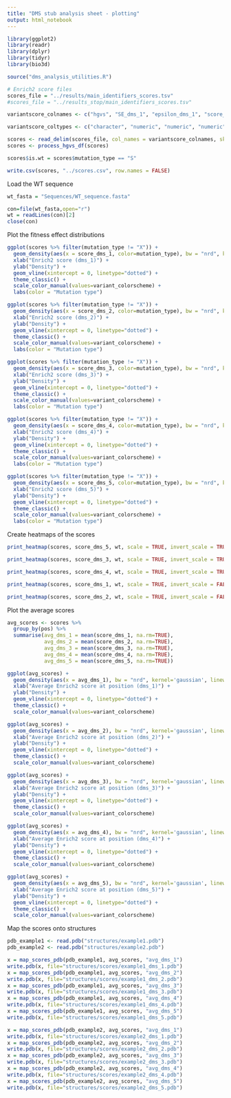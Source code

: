 ```yaml
---
title: "DMS stub analysis sheet - plotting"
output: html_notebook
---
```



```r
library(ggplot2)
library(readr)
library(dplyr)
library(tidyr)
library(bio3d)

source("dms_analysis_utilities.R")
```

```r
# Enrich2 score files
scores_file = "../results/main_identifiers_scores.tsv"
#scores_file = "../results_stop/main_identifiers_scores.tsv"

variantscore_colnames <- c("hgvs", "SE_dms_1", "epsilon_dms_1", "score_dms_1", "SE_dms_2", "epsilon_dms_2", "score_dms_2", "SE_dms_3", "epsilon_dms_3", "score_dms_3", "SE_dms_4", "epsilon_dms_4", "score_dms_4", "SE_dms_5", "epsilon_dms_5", "score_dms_5")

variantscore_coltypes <- c("character", "numeric", "numeric", "numeric", "numeric", "numeric", "numeric", "numeric", "numeric", "numeric", "numeric", "numeric", "numeric", "numeric", "numeric", "numeric")

scores <- read_delim(scores_file, col_names = variantscore_colnames, skip=3)
scores <- process_hgvs_df(scores)

scores$is.wt = scores$mutation_type == "S"

write.csv(scores, "../scores.csv", row.names = FALSE)
```

Load the WT sequence
```r
wt_fasta = "Sequences/WT_sequence.fasta"

con=file(wt_fasta,open="r")
wt = readLines(con)[2]
close(con)
```

Plot the fitness effect distributions
```r
ggplot(scores %>% filter(mutation_type != "X")) +
  geom_density(aes(x = score_dms_1, color=mutation_type), bw = "nrd", kernel='gaussian', linewidth=1) +
  xlab("Enrich2 score (dms_1)") + 
  ylab("Density") + 
  geom_vline(xintercept = 0, linetype="dotted") +
  theme_classic() + 
  scale_color_manual(values=variant_colorscheme) +
  labs(color = "Mutation type")

ggplot(scores %>% filter(mutation_type != "X")) +
  geom_density(aes(x = score_dms_2, color=mutation_type), bw = "nrd", kernel='gaussian', linewidth=1) +
  xlab("Enrich2 score (dms_2)") + 
  ylab("Density") + 
  geom_vline(xintercept = 0, linetype="dotted") +
  theme_classic() + 
  scale_color_manual(values=variant_colorscheme) +
  labs(color = "Mutation type")

ggplot(scores %>% filter(mutation_type != "X")) +
  geom_density(aes(x = score_dms_3, color=mutation_type), bw = "nrd", kernel='gaussian', linewidth=1) +
  xlab("Enrich2 score (dms_3)") + 
  ylab("Density") + 
  geom_vline(xintercept = 0, linetype="dotted") +
  theme_classic() + 
  scale_color_manual(values=variant_colorscheme) +
  labs(color = "Mutation type")

ggplot(scores %>% filter(mutation_type != "X")) +
  geom_density(aes(x = score_dms_4, color=mutation_type), bw = "nrd", kernel='gaussian', linewidth=1) +
  xlab("Enrich2 score (dms_4)") + 
  ylab("Density") + 
  geom_vline(xintercept = 0, linetype="dotted") +
  theme_classic() + 
  scale_color_manual(values=variant_colorscheme) +
  labs(color = "Mutation type")

ggplot(scores %>% filter(mutation_type != "X")) +
  geom_density(aes(x = score_dms_5, color=mutation_type), bw = "nrd", kernel='gaussian', linewidth=1) +
  xlab("Enrich2 score (dms_5)") + 
  ylab("Density") + 
  geom_vline(xintercept = 0, linetype="dotted") +
  theme_classic() + 
  scale_color_manual(values=variant_colorscheme) +
  labs(color = "Mutation type")
```

Create heatmaps of the scores
```r
print_heatmap(scores, score_dms_5, wt, scale = TRUE, invert_scale = TRUE, output_file = "output/heatmap_dms_5.pdf")

print_heatmap(scores, score_dms_3, wt, scale = TRUE, invert_scale = TRUE, output_file = "output/heatmap_dms_3.pdf")

print_heatmap(scores, score_dms_4, wt, scale = TRUE, invert_scale = TRUE, output_file = "output/heatmap_dms_4.pdf")

print_heatmap(scores, score_dms_1, wt, scale = TRUE, invert_scale = FALSE, output_file = "output/heatmap_dms_1.pdf")

print_heatmap(scores, score_dms_2, wt, scale = TRUE, invert_scale = FALSE, output_file = "output/heatmap_dms_2.pdf")

```

Plot the average scores
```r
avg_scores <- scores %>% 
  group_by(pos) %>%
  summarise(avg_dms_1 = mean(score_dms_1, na.rm=TRUE),
            avg_dms_2 = mean(score_dms_2, na.rm=TRUE),
            avg_dms_3 = mean(score_dms_3, na.rm=TRUE),
            avg_dms_4 = mean(score_dms_4, na.rm=TRUE),
            avg_dms_5 = mean(score_dms_5, na.rm=TRUE))

ggplot(avg_scores) +
  geom_density(aes(x = avg_dms_1), bw = "nrd", kernel='gaussian', linewidth=1) +
  xlab("Average Enrich2 score at position (dms_1)") + 
  ylab("Density") + 
  geom_vline(xintercept = 0, linetype="dotted") +
  theme_classic() + 
  scale_color_manual(values=variant_colorscheme)

ggplot(avg_scores) +
  geom_density(aes(x = avg_dms_2), bw = "nrd", kernel='gaussian', linewidth=1) +
  xlab("Average Enrich2 score at position (dms_2)") + 
  ylab("Density") + 
  geom_vline(xintercept = 0, linetype="dotted") +
  theme_classic() + 
  scale_color_manual(values=variant_colorscheme)

ggplot(avg_scores) +
  geom_density(aes(x = avg_dms_3), bw = "nrd", kernel='gaussian', linewidth=1) +
  xlab("Average Enrich2 score at position (dms_3)") + 
  ylab("Density") + 
  geom_vline(xintercept = 0, linetype="dotted") +
  theme_classic() + 
  scale_color_manual(values=variant_colorscheme)

ggplot(avg_scores) +
  geom_density(aes(x = avg_dms_4), bw = "nrd", kernel='gaussian', linewidth=1) +
  xlab("Average Enrich2 score at position (dms_4)") + 
  ylab("Density") + 
  geom_vline(xintercept = 0, linetype="dotted") +
  theme_classic() + 
  scale_color_manual(values=variant_colorscheme)

ggplot(avg_scores) +
  geom_density(aes(x = avg_dms_5), bw = "nrd", kernel='gaussian', linewidth=1) +
  xlab("Average Enrich2 score at position (dms_5)") + 
  ylab("Density") + 
  geom_vline(xintercept = 0, linetype="dotted") +
  theme_classic() + 
  scale_color_manual(values=variant_colorscheme)
```

Map the scores onto structures
```r
pdb_example1 <- read.pdb("structures/example1.pdb")
pdb_example2 <- read.pdb("structures/example2.pdb")

x = map_scores_pdb(pdb_example1, avg_scores, "avg_dms_1")
write.pdb(x, file="structures/scores/example1_dms_1.pdb")
x = map_scores_pdb(pdb_example1, avg_scores, "avg_dms_2")
write.pdb(x, file="structures/scores/example1_dms_2.pdb")
x = map_scores_pdb(pdb_example1, avg_scores, "avg_dms_3")
write.pdb(x, file="structures/scores/example1_dms_3.pdb")
x = map_scores_pdb(pdb_example1, avg_scores, "avg_dms_4")
write.pdb(x, file="structures/scores/example1_dms_4.pdb")
x = map_scores_pdb(pdb_example1, avg_scores, "avg_dms_5")
write.pdb(x, file="structures/scores/example1_dms_5.pdb")

x = map_scores_pdb(pdb_example2, avg_scores, "avg_dms_1")
write.pdb(x, file="structures/scores/example2_dms_1.pdb")
x = map_scores_pdb(pdb_example2, avg_scores, "avg_dms_2")
write.pdb(x, file="structures/scores/example2_dms_2.pdb")
x = map_scores_pdb(pdb_example2, avg_scores, "avg_dms_3")
write.pdb(x, file="structures/scores/example2_dms_3.pdb")
x = map_scores_pdb(pdb_example2, avg_scores, "avg_dms_4")
write.pdb(x, file="structures/scores/example2_dms_4.pdb")
x = map_scores_pdb(pdb_example2, avg_scores, "avg_dms_5")
write.pdb(x, file="structures/scores/example2_dms_5.pdb")
```